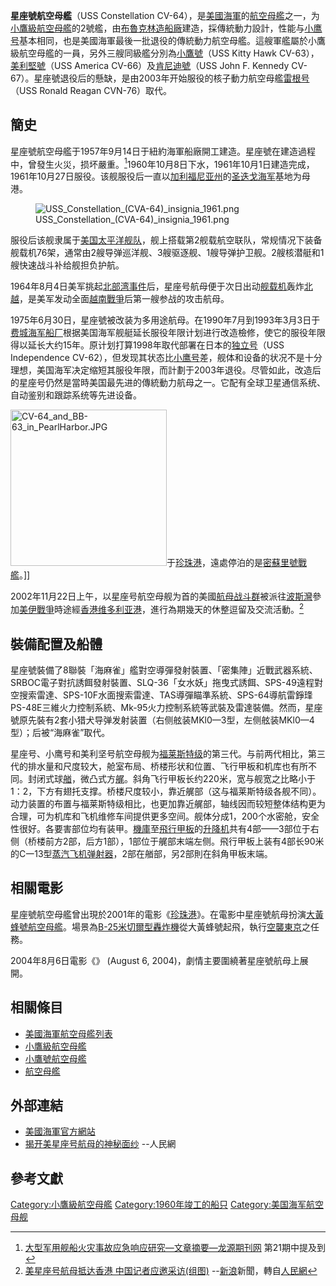 {{noteTA
|1=zh:肯尼迪;zh-hans:肯尼迪;zh-hk:肯尼迪;zh-tw:甘迺迪;
|2=zh:雷根;zh-hans:里根;zh-hk:列根;zh-tw:雷根;
|3=zh-hans:战列舰; zh-hant:戰艦
|4=zh:通用電氣; zh-hans:通用电气; zh-hant:奇異
}}
{{Otherships|星座號}}
{{軍艦模板
|名稱= 星座號 [[File:Flag_of_the_United_States.svg|30px]]<br />USS Constellation CV-64
|名稱2= 
|圖片= 
|照片說明= 
|圖片2= [[File:USS_Constellation_(CV-64)_off_Perth,_Australia,_on_29_April_2003.jpg|300px]]
|照片說明2= 星座號航空母艦，也昵稱“Connie”
|艦種= [[航空母舰|航空母舰]]
|艦級= [[小鷹级航空母舰|小鷹级]] （2號艦）
|製造= [[布魯克林造船廠|布魯克林造船廠]]
|動工= 1957年9月14日
|下水= 1960年10月8日
|服役= 1961年10月27日
|退役= 2003年8月6日
|擁有國= {{USA}}
|結局= 2015年1月16日出售拆解
|除籍=
|標準= 61170吨
|滿載= 82580吨
|長度= 332米（全長）<br />302米（水線）
|闊度= 86（全長）<br />40米（水線）
|吃水= 12米
|極速= 34节（約合62.96 km/h）
|引擎= 8台[[福斯特-维勒|福斯特-维勒]]锅炉<br />4台[[通用電氣|通用電氣]]蒸汽轮机<br />4轴<br />5叶螺旋桨，双舵
|出力= 20.9万千瓦（約合28萬馬力）
|續航=
|乘員= 3,000人（军舰）<br />2,500人（飞行联队）
|裝甲= 
|艦載機= 20架[[F-14|F-14“雄猫”战斗机]]<br />28架[[F/A-18|F/A-18“大黄蜂”战斗/攻击机]]<br />4架[[EA-6徘徊者式電子作戰機|EA-6徘徊者式電子作戰機]]<br/>4架[[E-2C|E-2C“鹰眼”预警机]]<br />10架[[S-3维京式反潜机|S-3维京式反潜机]]<br />6架[[SH-60海鷹直升機|SH-60海鷹直升機]]<br />4架[[KA-6D|KA-6D“入侵者”空中加油机]]
|裝備= 3座8联装“海麻雀”舰对空导弹发射装置<br />3座“密集阵”近战武器系统<br />4座SRBOC电子对抗诱饵发射装置<br />1台SLQ-36“女水妖”拖曳式诱饵|
|電子設備= SPS-49远程对空搜索雷达<br />SPS-10F水面搜索雷达<br />TAS导弹瞄准系统<br/>SPS-64导航雷铮琒PS-48E三维火力控制系统<br />Mk-95火力控制系统
}}
'''星座號航空母艦'''（USS Constellation CV-64），是[[美國海軍|美國海軍]]的[[航空母艦|航空母艦]]之一，为[[小鷹級航空母艦|小鷹級航空母艦]]的2號艦，由[[布魯克林造船廠|布魯克林造船廠]]建造，採傳統動力設計，性能与[[小鷹號航空母艦|小鹰号]]基本相同，也是美國海軍最後一批退役的傳統動力航空母艦。這艘軍艦屬於小鷹級航空母艦的一員，另外三艘同級艦分別為[[小鷹號|小鷹號]]（USS Kitty Hawk CV-63），[[美利坚号航空母舰|美利堅號]]（USS America CV-66）及[[甘迺迪號|肯尼迪號]]（USS John F. Kennedy CV-67）。星座號退役后的懸缺，是由2003年开始服役的核子動力航空母艦[[隆納·雷根號航空母艦|雷根号]]（USS Ronald Reagan CVN-76）取代。

==簡史==
星座號航空母艦于1957年9月14日于紐約海軍船廠開工建造。星座號在建造過程中，曾發生火災，损坏嚴重。<ref>[http://www.qikan.com.cn/Article/zjcj/zjcj200821/zjcj20082146.html 大型军用舰船火灾事故应急响应研究—文章摘要—龙源期刊网] {{Wayback|url=http://www.qikan.com.cn/Article/zjcj/zjcj200821/zjcj20082146.html |date=20181004054854 }} 第21期中提及到</ref>1960年10月8日下水，1961年10月1日建造完成，1961年10月27日服役。该舰服役后一直以[[加利福尼亚州|加利福尼亚州]]的[[圣迭戈|圣迭戈]][[海军|海军]]基地为母港。

[[File:USS_Constellation_(CVA-64)_insignia_1961.png|thumb]]

服役后该舰隶属于[[美国太平洋舰队|美国太平洋舰队]]，舰上搭载第2舰载航空联队，常规情况下装备舰载机76架，通常由2艘导弹巡洋舰、3艘驱逐舰、1艘导弹护卫舰。2艘核潜艇和1艘快速战斗补给舰担负护航。

1964年8月4日美军挑起[[北部湾事件|北部湾事件]]后，星座号航母便于次日出动[[舰载机|舰载机]]轰炸[[北越|北越]]，是美军发动全面[[越南戰爭|越南戰爭]]后第一艘参战的攻击航母。

1975年6月30日，星座號被改装为多用途航母。在1990年7月到1993年3月3日于[[费城海军船厂|费城海军船厂]]根据美国海军舰艇延长服役年限计划进行改造檢修，使它的服役年限得以延长大约15年。原计划打算1998年取代部署在日本的[[獨立號航空母艦|独立号]]（USS Independence CV-62），但发现其状态比[[小鹰号|小鹰号]]差，舰体和设备的状况不是十分理想，美国海军决定缩短其服役年限，而計劃于2003年退役。尽管如此，改造后的星座号仍然是當時美国最先进的傳統動力航母之一。它配有全球卫星通信系统、自动鉴别和跟踪系统等先进设备。

[[File:CV-64_and_BB-63_in_PearlHarbor.JPG|250px]]于[[珍珠港|珍珠港]]，遠處停泊的是[[密蘇里號戰艦_(BB-63)|密蘇里號戰艦]]。]]

2002年11月22日上午，以星座号航空母舰为首的美國[[航母战斗群|航母战斗群]]被派往[[波斯灣|波斯灣]]參加[[美伊戰爭|美伊戰爭]]時途經[[香港|香港]][[维多利亚港|维多利亚港]]，進行為期幾天的休整逗留及交流活動。<ref>[http://news.sina.com.cn/c/2002-11-23/04243856s.html 美星座号航母抵达香港 中国记者应邀采访(组图)] {{Wayback|url=http://news.sina.com.cn/c/2002-11-23/04243856s.html |date=20200605120137 }}--[[新浪|新浪]]新聞，轉自[[人民網|人民網]]</ref>

==裝備配置及船體==

星座號裝備了8聯裝「海麻雀」艦對空導彈發射裝置、「密集陣」近戰武器系統、SRBOC電子對抗誘餌發射裝置、SLQ-36「女水妖」拖曳式誘餌、SPS-49遠程對空搜索雷達、SPS-10F水面搜索雷達、TAS導彈瞄準系統、SPS-64導航雷錚琒PS-48E三維火力控制系統、Mk-95火力控制系統等武裝及雷達裝備。然而，星座號原先裝有2套小猎犬导弹发射装置（右侧舷装MKl0—3型，左侧舷装MKl0—4型）；后被“海麻雀”取代。

星座号、小鹰号和美利坚号航空母舰为[[佛瑞斯塔級|福莱斯特级]]的第三代。与前两代相比，第三代的排水量和尺度较大，舱室布局、桥楼形状和位置、飞行甲板和机库也有所不同。封闭式球[[艏|艏]]，微凸式方[[艉|艉]]。斜角飞行甲板长约220米，宽与舰宽之比略小于1：2，下方有翅托支撑。桥楼尺度较小，靠近艉部（这与福莱斯特级各舰不同）。动力装置的布置与福莱斯特级相比，也更加靠近艉部，轴线因而较短整体结构更为合理，可为机库和飞机维修车间提供更多空间。舰体分成1，200个水密舱，安全性很好。各要害部位均有装甲。[[機庫|機庫]]至[[飛行甲板|飛行甲板]]的[[升降机|升降机]]共有4部——3部位于右侧（桥楼前方2部，后方1部），1部位于艉部末端左侧。飛行甲板上装有4部长90米的C一13型[[飞机弹射器|蒸汽飞机弹射器]]，2部在艏部，另2部則在斜角甲板末端。

==相關電影==
星座號航空母艦曾出現於2001年的電影《[[珍珠港_(電影)|珍珠港]]》。在電影中星座號航母扮演[[大黃蜂號航空母艦_(CV-8)|大黃蜂號航空母艦]]。場景為[[B-25米切爾型轟炸機|B-25米切爾型轟炸機]]從大黃蜂號起飛，執行[[空襲東京|空襲東京]]之任務。

2004年8月6日電影《{{le|Tiger Cruise}}》 (August 6, 2004)，劇情主要圍繞著星座號航母上展開。

==相關條目==
*[[美國海軍航空母艦列表|美國海軍航空母艦列表]]
*[[小鷹級航空母艦|小鷹級航空母艦]]
*[[小鷹號航空母艦|小鷹號航空母艦]]
*[[航空母艦|航空母艦]]

{{Commons|Category:USS Constellation (CV-64)}}

==外部連結==
*[http://www.navy.mil 美國海軍官方網站] {{Wayback|url=http://www.navy.mil/ |date=19970104104533 }}
*[http://www.people.com.cn/GB/junshi/63/20010822/541309.html 揭开美星座号航母的神秘面纱] {{Wayback|url=http://www.people.com.cn/GB/junshi/63/20010822/541309.html |date=20200320060328 }}--人民網

==參考文獻==
<references/>

{{小鷹級航空母艦}}
{{美國航空母艦}}

{{DEFAULTSORT:Constellation}}
[[Category:小鷹級航空母艦|Category:小鷹級航空母艦]]
[[Category:1960年竣工的船只|Category:1960年竣工的船只]]
[[Category:美国海军航空母舰|Category:美国海军航空母舰]]